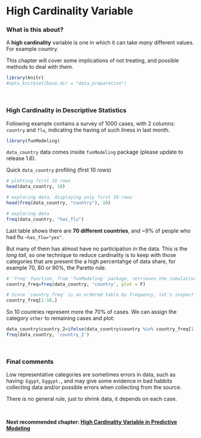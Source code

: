 High Cardinality Variable
===

### What is this about?

A **high cardinality** variable is one in which it can take _many_ different values. For example country. 

This chapter will cover some implications of not treating, and possible methods to deal with them.

```r
library(knitr)
#opts_knit$set(base.dir = "data_preparation")
```
 
<style type="text/css">
.table {
    width: 40%;
}
</style>

<br> 

### High Cardinality in Descriptive Statistics

Following example contains a survey of 1000 cases, with 2 columns: `country` and `flu`, indicating the having of such ilness in last month.

```r
library(funModeling) 
```

`data_country` data comes inside `funModeling` package (please update to release 1.6).

Quick `data_country` profiling (first 10 rows)

```r
# plotting first 10 rows
head(data_country, 10)

# exploring data, displaying only first 10 rows
head(freq(data_country, "country"), 10)
```

```r
# exploring data
freq(data_country, "has_flu")
```

Last table shows there are **70 different countries**, and ~9% of people who had flu -`has_flu="yes"`.

But many of them has almost have no participation in the data. This is the _long tail_, so one technique to reduce cardinality is to keep with those categories that are present the a high percentahge of data share, for example 70, 80 or 90%, the Paretto rule.

```r
# 'freq' function, from 'funModeling' package, retrieves the cumulative_percentage that will help to do the cut. 
country_freq=freq(data_country, 'country', plot = F)

# Since 'country_freq' is an ordered table by frequency, let's inspect the first 10 rows with the most share.
country_freq[1:10,]
```


So 10 countries represent more the 70% of cases. We can assign the category `other` to remaining cases and plot:

```r
data_country$country_2=ifelse(data_country$country %in% country_freq[1:10,'country'], data_country$country, 'other')
freq(data_country, 'country_2')
```

<br> 

### Final comments

Low representative categories are sometimes errors in data, such as having: `Egypt`, `Eggypt.`, and may give some evidence in bad habbits collecting data and/or possible errors when collecting from the source.

There is no general rule, just to shrink data, it depends on each case.

<br>

**Next recommended chapter: <a href="http://livebook.datascienceheroes.com/data_preparation/high_cardinality_descriptive_stats.html">High Cardinality Variable in Predictive Modeling</a>**




